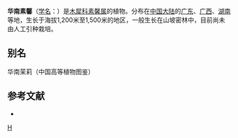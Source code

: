 {{Speciesbox 
| genus = Jasminum
| species = cathayense
| status = NE
| status_system = IUCN3.1
| authority =  Chun ex Chia
}}

'''华南素馨'''（[[学名|学名]]：{{lang|la|''Jasminum cathayense''}}）是[[木犀科|木犀科]][[素馨属|素馨属]]的植物。分布在[[中国大陆|中国大陆]]的[[广东|广东]]、[[广西|广西]]、[[湖南|湖南]]等地，生长于海拔1,200米至1,500米的地区，一般生长在山坡密林中，目前尚未由人工引种栽培。

== 别名 ==
华南茉莉（中国高等植物图鉴）

== 参考文献 ==
<div class="references-small">
* {{cite web| url =http://www.bioinfo.cn/db05/KmzwSpecies.php?action=view&id=30466| title =华南素馨| work =《中国高等植物数据库全库》| publisher =中国科学院微生物研究所| author =昆明植物研究所| accessdate =2009-02-26| deadurl =yes| archiveurl =https://web.archive.org/web/20160305021414/http://www.bioinfo.cn/db05/KmzwSpecies.php?action=view&id=30466| archivedate =2016-03-05}}
</div>
{{Taxonbar|from=Q10905577}}

[[Category:素馨属|H]]